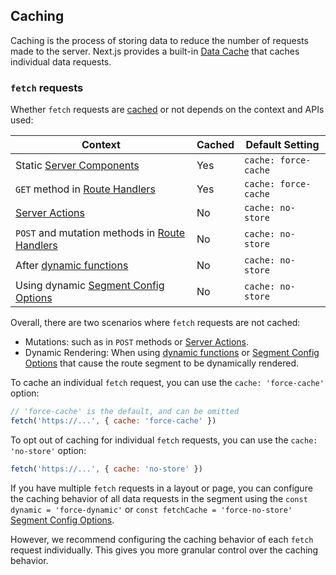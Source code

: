 ## Caching

Caching is the process of storing data to reduce the number of requests made to the server. Next.js provides a built-in [Data Cache](/docs/app/building-your-application/caching) that caches individual data requests.

### `fetch` requests

Whether `fetch` requests are [cached](/docs/app/building-your-application/caching#data-cache) or not depends on the context and APIs used:

| **Context**                                                                                                      | **Cached** | **Default Setting**  |
| ---------------------------------------------------------------------------------------------------------------- | ---------- | -------------------- |
| Static [Server Components](/docs/app/building-your-application/rendering/server-components)                      | Yes        | `cache: force-cache` |
| `GET` method in [Route Handlers](/docs/app/building-your-application/rendering/server-components)                | Yes        | `cache: force-cache` |
| [Server Actions](/docs/app/building-your-application/data-fetching/server-actions-and-mutations)                 | No         | `cache: no-store`    |
| `POST` and mutation methods in [Route Handlers](/docs/app/building-your-application/rendering/server-components) | No         | `cache: no-store`    |
| After [dynamic functions](/docs/app/building-your-application/routing/route-handlers#dynamic-functions)          | No         | `cache: no-store`    |
| Using dynamic [Segment Config Options](/docs/app/api-reference/file-conventions/route-segment-config)            | No         | `cache: no-store`    |

Overall, there are two scenarios where `fetch` requests are not cached:

- Mutations: such as in `POST` methods or [Server Actions](/docs/app/building-your-application/data-fetching/server-actions-and-mutations).
- Dynamic Rendering: When using [dynamic functions](/docs/app/building-your-application/routing/route-handlers#dynamic-functions) or [Segment Config Options](/docs/app/api-reference/file-conventions/route-segment-config) that cause the route segment to be dynamically rendered.

To cache an individual `fetch` request, you can use the `cache: 'force-cache'` option:

```js
// 'force-cache' is the default, and can be omitted
fetch('https://...', { cache: 'force-cache' })
```

To opt out of caching for individual `fetch` requests, you can use the `cache: 'no-store'` option:

```js filename="layout.js | page.js"
fetch('https://...', { cache: 'no-store' })
```

If you have multiple `fetch` requests in a layout or page, you can configure the caching behavior of all data requests in the segment using the `const dynamic = 'force-dynamic'` or `const fetchCache = 'force-no-store'` [Segment Config Options](/docs/app/api-reference/file-conventions/route-segment-config).

However, we recommend configuring the caching behavior of each `fetch` request individually. This gives you more granular control over the caching behavior.
